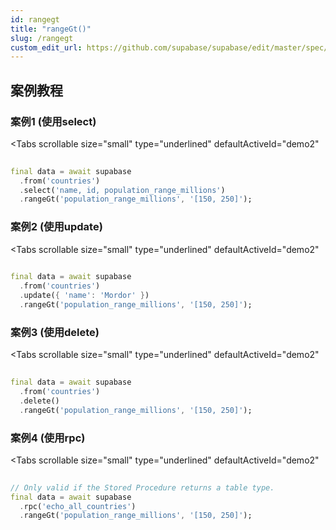 ```yaml
---
id: rangegt
title: "rangeGt()"
slug: /rangegt
custom_edit_url: https://github.com/supabase/supabase/edit/master/spec/supabase_dart_v1.yml
---
```






## 案例教程
### 案例1 (使用select)

<Tabs
  scrollable
  size="small"
  type="underlined"
  defaultActiveId="demo2"
>

<TabPanel id="demo2" label="使用方法">

```dart
                                                                              
final data = await supabase
  .from('countries')
  .select('name, id, population_range_millions')
  .rangeGt('population_range_millions', '[150, 250]');
```
</TabPanel>
</Tabs>


### 案例2 (使用update)

<Tabs
  scrollable
  size="small"
  type="underlined"
  defaultActiveId="demo2"
>

<TabPanel id="demo2" label="使用方法">

```dart
                                                                              
final data = await supabase
  .from('countries')
  .update({ 'name': 'Mordor' })
  .rangeGt('population_range_millions', '[150, 250]');
```
</TabPanel>
</Tabs>




### 案例3 (使用delete)

<Tabs
  scrollable
  size="small"
  type="underlined"
  defaultActiveId="demo2"
>

<TabPanel id="demo2" label="使用方法">

```dart
                                                                              
final data = await supabase
  .from('countries')
  .delete()
  .rangeGt('population_range_millions', '[150, 250]');
```
</TabPanel>
</Tabs>


### 案例4 (使用rpc)

<Tabs
  scrollable
  size="small"
  type="underlined"
  defaultActiveId="demo2"
>

<TabPanel id="demo2" label="使用方法">

```dart
                                                                              
// Only valid if the Stored Procedure returns a table type.
final data = await supabase
  .rpc('echo_all_countries')
  .rangeGt('population_range_millions', '[150, 250]');
```
</TabPanel>
</Tabs>